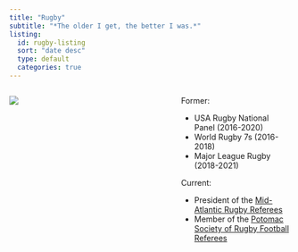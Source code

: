 ```yaml
---
title: "Rugby"
subtitle: "*The older I get, the better I was.*"
listing:
  id: rugby-listing
  sort: "date desc"
  type: default
  categories: true
---
```


::: columns
::: {.column width="40%"}

![](refrunning.jpg)

:::

::: {.column width="5%"}
:::

::: {.column width="35%"}

Former:

-   USA Rugby National Panel (2016-2020)
-   World Rugby 7s (2016-2018)
-   Major League Rugby (2018-2021)

Current:

-   President of the [Mid-Atlantic Rugby Referees](https://www.facebook.com/MARRefs)
-   Member of the [Potomac Society of Rugby Football Referees](https://www.potomacreferees.org)

:::
:::

::: {#rugby-listing}
:::